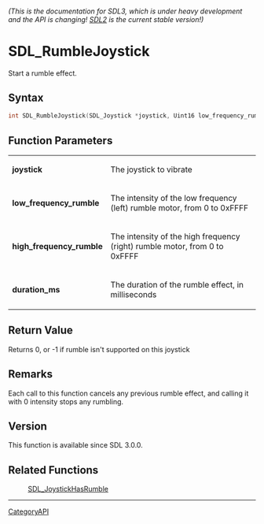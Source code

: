 ====== (This is the documentation for SDL3, which is under heavy development and the API is changing! [https://wiki.libsdl.org/ SDL2] is the current stable version!) ======
= SDL_RumbleJoystick =

Start a rumble effect.

== Syntax ==

<syntaxhighlight lang='c'>
int SDL_RumbleJoystick(SDL_Joystick *joystick, Uint16 low_frequency_rumble, Uint16 high_frequency_rumble, Uint32 duration_ms);
</syntaxhighlight>

== Function Parameters ==

{|
|'''joystick'''
|The joystick to vibrate
|-
|'''low_frequency_rumble'''
|The intensity of the low frequency (left) rumble motor, from 0 to 0xFFFF
|-
|'''high_frequency_rumble'''
|The intensity of the high frequency (right) rumble motor, from 0 to 0xFFFF
|-
|'''duration_ms'''
|The duration of the rumble effect, in milliseconds
|}

== Return Value ==

Returns 0, or -1 if rumble isn't supported on this joystick

== Remarks ==

Each call to this function cancels any previous rumble effect, and calling
it with 0 intensity stops any rumbling.

== Version ==

This function is available since SDL 3.0.0.

== Related Functions ==

:[[SDL_JoystickHasRumble]]

----
[[CategoryAPI]]


